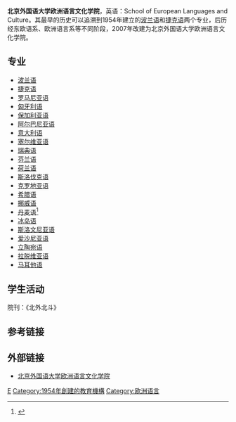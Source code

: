 {{Infobox University |
| Name = 北京外国语大学欧洲语言文化学院
| EnglishName = BFSU SELC
| SealImage = <!-- 注释出：[[File:Beijing_Foreign_Studies_University.png|center]] -->
| SealInfo =
| Motto = 团结 紧张 严肃 活泼
| Established = 1954年
| Type = 大学院系
| Location = {{CHN}}[[北京市|北京市]]
| Campus = 北外
|colors= <span style="background-color:#8C0000;border:1px;color:#FFFFFF;padding:2px 20px">
| AreaTotal = 
| Faculty = 43
| Professor = 5
| Associate Professor = 13
| Assistant Professor =
| Lecturer = 
| Student = 297
| Undergraduate =
| Postgraduate =
| Website = http://europe.bfsu.edu.cn/
|}}
{{main|北京外国语大学}}
'''北京外国语大学欧洲语言文化学院'''，英语：School of European Languages and Culture。其最早的历史可以追溯到1954年建立的[[波兰语|波兰语]]和[[捷克语|捷克语]]两个专业，后历经东欧语系、欧洲语言系等不同阶段，2007年改建为北京外国语大学欧洲语言文化学院。

==专业==
* [[波兰语|波兰语]]
* [[捷克语|捷克语]]
* [[罗马尼亚语|罗马尼亚语]]
* [[匈牙利语|匈牙利语]]
* [[保加利亚语|保加利亚语]]   
* [[阿尔巴尼亚语|阿尔巴尼亚语]]    
* [[意大利语|意大利语]]
* [[塞尔维亚语|塞尔维亚语]]  
* [[瑞典语|瑞典语]]   
* [[芬兰语|芬兰语]]
* [[荷兰语|荷兰语]]     
* [[斯洛伐克语|斯洛伐克语]] 
* [[克罗地亚语|克罗地亚语]]
* [[希腊语|希腊语]]  
* [[挪威语|挪威语]]
* [[丹麦语|丹麦语]]<ref>{{Cite web |url=http://www.danskvedbfsu.com/ |title=北京外国语大学丹麦语 |accessdate=2017-11-27 |archive-date=2011-02-02 |archive-url=https://web.archive.org/web/20110202215114/http://www.danskvedbfsu.com/ |dead-url=no }}</ref>        
* [[冰岛语|冰岛语]]
* [[斯洛文尼亚语|斯洛文尼亚语]]
* [[爱沙尼亚语|爱沙尼亚语]]
* [[立陶宛语|立陶宛语]]
* [[拉脱维亚语|拉脱维亚语]]
* [[马耳他语|马耳他语]]

==学生活动==
院刊：《北外北斗》

== 参考链接 ==
{{Reflist}}

==外部链接==
*[http://europe.bfsu.edu.cn 北京外国语大学欧洲语言文化学院]{{Wayback|url=http://europe.bfsu.edu.cn/ |date=20101025215631 }}

{{北京外国语大学}}
[[Category:北京外国语大学院系|E]]
[[Category:1954年創建的教育機構|Category:1954年創建的教育機構]]
[[Category:欧洲语言|Category:欧洲语言]]